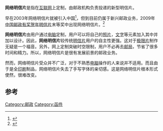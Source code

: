 {{noteTA
|G1=IT
}}
'''网络明信片'''是指在[[互联网|互联网]]上定制，由邮政机构负责投递的新型明信片。

早在2003年网络明信片就被引入中国<ref>{{cite web |url=http://news.xinhuanet.com/collection/2003-06/02/content_899327.htm |title=存档副本 |accessdate=2010-06-25 |deadurl=yes |archiveurl=https://web.archive.org/web/20090214204957/http://news.xinhuanet.com/collection/2003-06/02/content_899327.htm |archivedate=2009-02-14 }}</ref>，但到目前仍属于新兴邮政业务，2009年[[中国邮政|中国邮政]][[有奖贺年明信片|有奖贺年明信片]]末等奖中出现网络明信片。<ref>{{cite web |url=http://www.chinapost.com.cn/jy/postcard/2009postcard/nzj0730.htm |title=存档副本 |accessdate=2010-06-25 |deadurl=yes |archiveurl=https://web.archive.org/web/20090418111144/http://www.chinapost.com.cn/jy/postcard/2009postcard/nzj0730.htm |archivedate=2009-04-18 }}</ref>

'''网络明信片'''由用户通过[[电脑|电脑]]定制，用户可以将自己的[[照片|照片]]，[[文字|文字]]等元素加入其中并加以设计。因此，'''网络明信片'''较传统[[明信片|明信片]]用户的自主性更强。这对于[[极限片|极限片]]制作无疑是一个福音。另外，网上定制突破时空限制，用户不必再去[[邮局|邮局]]，节省了很多时间和精力。所以，网络明信片是很有发展前景的邮政业务。

然而，网络明信片受众并不广泛，对于不熟悉[[电脑|电脑]]操作的人来说并不适用。而且由于是全[[印刷|印刷]]制品，网络明信片失去了手写字体的亲切感。这是网络明信片根本形式使然，很难改变。

==参考==
<references/>
[[Category:邮政|Category:邮政]]
[[Category:函件|Category:函件]]